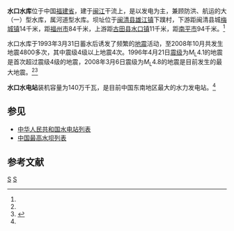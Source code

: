 {{noteTA
|G1=Earthquake
}}
{{Infobox Reservoir | 
|name                     = 水口水库
|nickname                 = 
|image                    = 
|image_caption            = 
|map                      = 
|map_caption              = 
|code                     = BGC00000011
|class                    = 大（一）型水库
|location_of_reservoir    = [[福建省|福建省]]
|location_of_dam          = [[闽清县|闽清县]][[雄江镇|雄江镇]]下蹼村
|inflow                   = 
|outflow                  = 
|catchment_area           = 52438
|reservoir_area           = 99.6
|mean_depth               = 
|maximum_depth            = 
|flood_level              = 
|normal_water_level       = 
|dead_water_level         = 
|water_quality            = 
|island                   = 
|maximum_storage_capacity = 26亿
|normal_storage_capacity  = 
|dead_storage_capacity    = 
|type_of_dam              = 混凝土重力坝
|elevation_of_dam         = 
|height_of_dam            = 
|length_of_dam            = 
|width_of_dam             = 
|installed_capacity       = 140万千瓦
|start                    = 1987年3月9日
|complete                 = 1996年11月29日
|cost                     = 
|emigrate                 = 
|latd = 26
|latm = 18
|lats = 11
|latNS = N
|longd = 118
|longm = 48
|longs = 44
|longEW = E
|website = 
|footnotes = <ref name="许振栋">{{cite journal |title=水口水库诱发地震研究 |author=许振栋，陈传昌 |journal=大地测量与地球动力学 |year=2004 |volume=24 |issue=2 |url=http://219.238.219.176:90/~kjqk/dkxbydz/dkxb2004/0402pdf/040210.pdf }}{{dead link|date=2018年3月 |bot=InternetArchiveBot |fix-attempted=yes }}</ref>
}}
'''水口水库'''位于中国[[福建省|福建省]]，建于[[闽江|闽江]]干流上，是以发电为主，兼顾防洪、航运的大（一）型水库，属河道型水库。坝址位于[[闽清县|闽清县]][[雄江镇|雄江镇]]下蹼村，下游距闽清县城[[梅城镇|梅城镇]]14千米，距[[福州市|福州市]]84千米，上游距[[古田县|古田县]][[水口镇|水口镇]]11千米，距[[南平市|南平市]]94千米。<ref name="许振栋"/>

水口水库于1993年3月31日蓄水后诱发了频繁的[[地震|地震]]活动，至2008年10月共发生地震4800多次，其中震级4级以上地震4次。1996年4月21日[[震级|震级]]为''M''<sub>L</sub>4.1的地震是首次超过震级4级的地震，2008年3月6日震级为''M''<sub>L</sub>4.8的地震是目前发生的最大地震。<ref name="许振栋"/><ref name="吴绍祖">{{cite journal |title=古田水口库区''M''<sub>L</sub>4.8地震成因探讨 |author=吴绍祖，陈光，关玉梅等 |journal=大地测量与地球动力学 |year=2009 |volume=29 |issue=Supp. |url=http://www.jgg09.com/qikan/manage/wenzhang/1671-5942(2009)Supp.-0032-05.pdf }}{{dead link|date=2018年3月 |bot=InternetArchiveBot |fix-attempted=yes }}</ref>

'''水口水电站'''装机容量为140万千瓦，是目前中国东南地区最大的水力发电站。<ref name="吴绍祖"/>

== 参见 ==
* [[中华人民共和国水电站列表|中华人民共和国水电站列表]]
* [[中国最高水坝列表|中国最高水坝列表]]

== 参考文献 ==
{{reflist}}

[[Category:福建水库|S]]
[[Category:闽清县|S]]